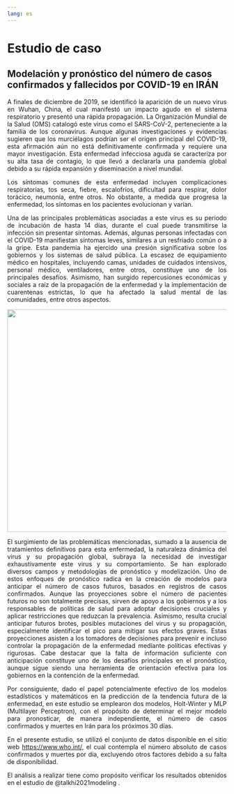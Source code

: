 ```yaml
---
lang: es
---
```


# Estudio de caso

## Modelación y pronóstico del número de casos confirmados y fallecidos por COVID-19 en IRÁN

::: {style="text-align: justify"}
A finales de diciembre de 2019, se identificó la aparición de un nuevo virus en Wuhan, China, el cual manifestó un impacto agudo en el sistema respiratorio y presentó una rápida propagación. La Organización Mundial de la Salud (OMS) catalogó este virus como el SARS-CoV-2, perteneciente a la familia de los coronavirus. Aunque algunas investigaciones y evidencias sugieren que los murciélagos podrían ser el origen principal del COVID-19, esta afirmación aún no está definitivamente confirmada y requiere una mayor investigación. Esta enfermedad infecciosa aguda se caracteriza por su alta tasa de contagio, lo que llevó a declararla una pandemia global debido a su rápida expansión y diseminación a nivel mundial.

Los síntomas comunes de esta enfermedad incluyen complicaciones respiratorias, tos seca, fiebre, escalofríos, dificultad para respirar, dolor torácico, neumonía, entre otros. No obstante, a medida que progresa la enfermedad, los síntomas en los pacientes evolucionan y varían.

Una de las principales problemáticas asociadas a este virus es su periodo de incubación de hasta 14 días, durante el cual puede transmitirse la infección sin presentar síntomas. Además, algunas personas infectadas con el COVID-19 manifiestan síntomas leves, similares a un resfriado común o a la gripe. Esta pandemia ha ejercido una presión significativa sobre los gobiernos y los sistemas de salud pública. La escasez de equipamiento médico en hospitales, incluyendo camas, unidades de cuidados intensivos, personal médico, ventiladores, entre otros, constituye uno de los principales desafíos. Asimismo, han surgido repercusiones económicas y sociales a raíz de la propagación de la enfermedad y la implementación de cuarentenas estrictas, lo que ha afectado la salud mental de las comunidades, entre otros aspectos.

[![](Imagenes/COVID.jpeg){fig-align="center" width="510"}](https://elpais.com/elpais/2020/09/21/album/1600712054_187465.html#?prm=copy_link)

El surgimiento de las problemáticas mencionadas, sumado a la ausencia de tratamientos definitivos para esta enfermedad, la naturaleza dinámica del virus y su propagación global, subraya la necesidad de investigar exhaustivamente este virus y su comportamiento. Se han explorado diversos campos y metodologías de pronóstico y modelización. Uno de estos enfoques de pronóstico radica en la creación de modelos para anticipar el número de casos futuros, basados en registros de casos confirmados. Aunque las proyecciones sobre el número de pacientes futuros no son totalmente precisas, sirven de apoyo a los gobiernos y a los responsables de políticas de salud para adoptar decisiones cruciales y aplicar restricciones que reduzcan la prevalencia. Asimismo, resulta crucial anticipar futuros brotes, posibles mutaciones del virus y su propagación, especialmente identificar el pico para mitigar sus efectos graves. Estas proyecciones asisten a los tomadores de decisiones para prevenir e incluso controlar la propagación de la enfermedad mediante políticas efectivas y rigurosas. Cabe destacar que la falta de información suficiente con anticipación constituye uno de los desafíos principales en el pronóstico, aunque sigue siendo una herramienta de orientación efectiva para los gobiernos en la contención de la enfermedad.

Por consiguiente, dado el papel potencialmente efectivo de los modelos estadísticos y matemáticos en la predicción de la tendencia futura de la enfermedad, en este estudio se emplearon dos modelos, Holt-Winter y MLP (Multilayer Perceptron), con el propósito de determinar el mejor modelo para pronosticar, de manera independiente, el número de casos confirmados y muertes en Irán para los próximos 30 días.

En el presente estudio, se utilizó el conjunto de datos disponible en el sitio web <https://www.who.int/,> el cual contempla el número absoluto de casos confirmados y muertes por día, excluyendo otros factores debido a su falta de disponibilidad.

El análisis a realizar tiene como propósito verificar los resultados obtenidos en el estudio de @talkhi2021modeling .
:::
